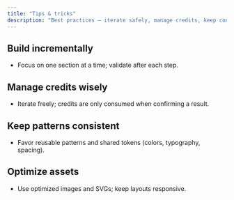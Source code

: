 ```yaml
---
title: "Tips & tricks"
description: "Best practices — iterate safely, manage credits, keep consistency"
---
```


## Build incrementally
- Focus on one section at a time; validate after each step.

## Manage credits wisely
- Iterate freely; credits are only consumed when confirming a result.

## Keep patterns consistent
- Favor reusable patterns and shared tokens (colors, typography, spacing).

## Optimize assets
- Use optimized images and SVGs; keep layouts responsive.
